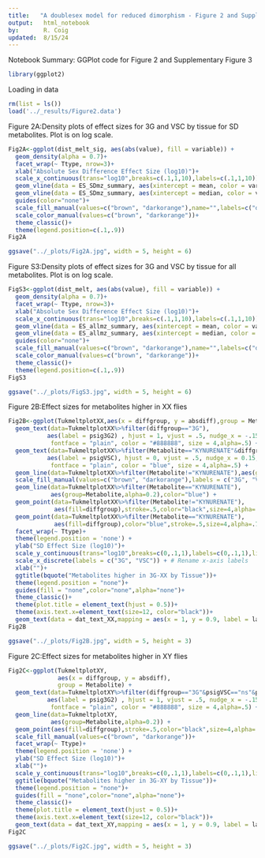 ```yaml
---
title:   "A doublesex model for reduced dimorphism - Figure 2 and Supplementary Figure 3"
output:   html_notebook
by:       R. Coig
updated:  8/15/24
---
```

Notebook Summary: GGPlot code for Figure 2 and Supplementary Figure 3
```r
library(ggplot2)
```
Loading in data
```r
rm(list = ls())
load('../_results/Figure2.data')
```
Figure 2A:Density plots of effect sizes for 3G and VSC by tissue for SD metabolites. Plot is on log scale.
```r
Fig2A<-ggplot(dist_melt_sig, aes(abs(value), fill = variable)) +
  geom_density(alpha = 0.7)+
  facet_wrap(~ Ttype, nrow=3)+
  xlab("Absolute Sex Difference Effect Size (log10)")+
  scale_x_continuous(trans="log10",breaks=c(.1,1,10),labels=c(.1,1,10))+
  geom_vline(data = ES_SDmz_summary, aes(xintercept = mean, color = variable))+
  geom_vline(data = ES_SDmz_summary, aes(xintercept = median, color = variable),linetype="dashed")+
  guides(color="none")+
  scale_fill_manual(values=c("brown", "darkorange"),name="",labels=c("diff_3G" = "3G", "diff_VSC" = "VSC"))+
  scale_color_manual(values=c("brown", "darkorange"))+
  theme_classic()+
  theme(legend.position=c(.1,.9))
Fig2A

ggsave("../_plots/Fig2A.jpg", width = 5, height = 6)
```
Figure S3:Density plots of effect sizes for 3G and VSC by tissue for all metabolites. Plot is on log scale.
```r
FigS3<-ggplot(dist_melt, aes(abs(value), fill = variable)) +
  geom_density(alpha = 0.7)+
  facet_wrap(~ Ttype, nrow=3)+
  xlab("Absolute Sex Difference Effect Size (log10)")+
  scale_x_continuous(trans="log10",breaks=c(.1,1,10),labels=c(.1,1,10))+
  geom_vline(data = ES_allmz_summary, aes(xintercept = mean, color = variable))+
  geom_vline(data = ES_allmz_summary, aes(xintercept = median, color = variable),linetype="dashed")+
  guides(color="none")+
  scale_fill_manual(values=c("brown", "darkorange"),name="",labels=c("diff_3G" = "3G", "diff_VSC" = "VSC"))+
  scale_color_manual(values=c("brown", "darkorange"))+
  theme_classic()+
  theme(legend.position=c(.1,.9))
FigS3

ggsave("../_plots/FigS3.jpg", width = 5, height = 6)
```
Figure 2B:Effect sizes for metabolites higher in XX flies 
```r
Fig2B<-ggplot(TukmeltplotXX,aes(x = diffgroup, y = absdiff),group = Metabolite) +
  geom_text(data=TukmeltplotXX%>%filter(diffgroup=="3G"),
           aes(label = psig3G2) , hjust = 1, vjust = .5, nudge_x = -.15,
            fontface = "plain", color = "#888888", size = 4,alpha=.5) +
  geom_text(data=TukmeltplotXX%>%filter(Metabolite=="KYNURENATE"&diffgroup=="VSC"),
           aes(label = psigVSC), hjust = 0, vjust = .5, nudge_x = 0.15,
            fontface = "plain", color = "blue", size = 4,alpha=.5) +
  geom_line(data=TukmeltplotXX%>%filter(Metabolite!="KYNURENATE"),aes(group=Metabolite,alpha=0.2)) +
  scale_fill_manual(values=c("brown", "darkorange"),labels = c("3G", "VSC"))+
  geom_line(data=TukmeltplotXX%>%filter(Metabolite=="KYNURENATE"),
            aes(group=Metabolite,alpha=0.2),color="blue") +
  geom_point(data=TukmeltplotXX%>%filter(Metabolite!="KYNURENATE"),
             aes(fill=diffgroup),stroke=.5,color="black",size=4,alpha=.75,pch=23) +  
  geom_point(data=TukmeltplotXX%>%filter(Metabolite=="KYNURENATE"),
             aes(fill=diffgroup),color="blue",stroke=.5,size=4,alpha=.75,pch=25) +     
  facet_wrap(~ Ttype)+
  theme(legend.position = 'none') +
  ylab("SD Effect Size (log10)")+
  scale_y_continuous(trans="log10",breaks=c(0,.1,1),labels=c(0,.1,1),limits = c(0.03,1))+ 
  scale_x_discrete(labels = c("3G", "VSC")) + # Rename x-axis labels
  xlab("")+
  ggtitle(bquote("Metabolites higher in 3G-XX by Tissue"))+
  theme(legend.position = "none")+
  guides(fill = "none",color="none",alpha="none")+  
  theme_classic()+
  theme(plot.title = element_text(hjust = 0.5))+
  theme(axis.text.x=element_text(size=12, color="black"))+
  geom_text(data = dat_text_XX,mapping = aes(x = 1, y = 0.9, label = label),hjust = -0.4,vjust = 0)
Fig2B

ggsave("../_plots/Fig2B.jpg", width = 5, height = 3)
```
Figure 2C:Effect sizes for metabolites higher in XY flies 
```r
Fig2C<-ggplot(TukmeltplotXY, 
              aes(x = diffgroup, y = absdiff), 
              group = Metabolite) +
  geom_text(data=TukmeltplotXY%>%filter(diffgroup=="3G"&psigVSC=="ns"&psig3G=="*"),
           aes(label = psig3G2) , hjust = 1, vjust = .5, nudge_x = -.15,
            fontface = "plain", color = "#888888", size = 4,alpha=.5) +
  geom_line(data=TukmeltplotXY,
            aes(group=Metabolite,alpha=0.2)) +
  geom_point(aes(fill=diffgroup),stroke=.5,color="black",size=4,alpha=.75,pch=23) +
  scale_fill_manual(values=c("brown", "darkorange"))+
  facet_wrap(~ Ttype)+
  theme(legend.position = 'none') +
  ylab("SD Effect Size (log10)")+
  xlab("")+
  scale_y_continuous(trans="log10",breaks=c(0,.1,1),labels=c(0,.1,1),limits = c(0.03,1))+ scale_x_discrete(labels = c("3G", "VSC")) + # Rename x-axis labels
  ggtitle(bquote("Metabolites higher in 3G-XY by Tissue"))+
  theme(legend.position = "none")+
  guides(fill = "none",color="none",alpha="none")+  
  theme_classic()+
  theme(plot.title = element_text(hjust = 0.5))+
  theme(axis.text.x=element_text(size=12, color="black"))+
  geom_text(data = dat_text_XY,mapping = aes(x = 1, y = 0.9, label = label),hjust = -0.4,vjust = 0)
Fig2C

ggsave("../_plots/Fig2C.jpg", width = 5, height = 3)
```